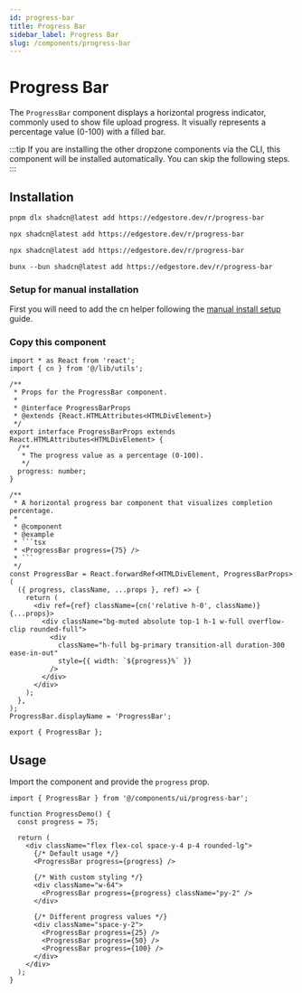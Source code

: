 ```yaml
---
id: progress-bar
title: Progress Bar
sidebar_label: Progress Bar
slug: /components/progress-bar
---
```



# Progress Bar

<div className="flex w-full flex-col items-center justify-center">
  <ProgressBarUsage />
</div>

The `ProgressBar` component displays a horizontal progress indicator, commonly used to show file upload progress. It visually represents a percentage value (0-100) with a filled bar.

:::tip
If you are installing the other dropzone components via the CLI, this component will be installed automatically. You can skip the following steps.
:::

## Installation

<Tabs>
<TabItem value="cli" label="CLI">

<Tabs>
<TabItem value="pnpm" label="pnpm">

```bash
pnpm dlx shadcn@latest add https://edgestore.dev/r/progress-bar
```

</TabItem>
<TabItem value="npm" label="npm">

```bash
npx shadcn@latest add https://edgestore.dev/r/progress-bar
```

</TabItem>
<TabItem value="yarn" label="yarn">

```bash
npx shadcn@latest add https://edgestore.dev/r/progress-bar
```

</TabItem>
<TabItem value="bun" label="bun">

```shell
bunx --bun shadcn@latest add https://edgestore.dev/r/progress-bar
```

</TabItem>
</Tabs>

</TabItem>
<TabItem value="manual" label="Manual">

### Setup for manual installation

First you will need to add the cn helper following the [manual install setup](/docs/components/manual-install) guide.

### Copy this component

<CollapsibleCode>

````tsx
import * as React from 'react';
import { cn } from '@/lib/utils';

/**
 * Props for the ProgressBar component.
 *
 * @interface ProgressBarProps
 * @extends {React.HTMLAttributes<HTMLDivElement>}
 */
export interface ProgressBarProps extends React.HTMLAttributes<HTMLDivElement> {
  /**
   * The progress value as a percentage (0-100).
   */
  progress: number;
}

/**
 * A horizontal progress bar component that visualizes completion percentage.
 *
 * @component
 * @example
 * ```tsx
 * <ProgressBar progress={75} />
 * ```
 */
const ProgressBar = React.forwardRef<HTMLDivElement, ProgressBarProps>(
  ({ progress, className, ...props }, ref) => {
    return (
      <div ref={ref} className={cn('relative h-0', className)} {...props}>
        <div className="bg-muted absolute top-1 h-1 w-full overflow-clip rounded-full">
          <div
            className="h-full bg-primary transition-all duration-300 ease-in-out"
            style={{ width: `${progress}%` }}
          />
        </div>
      </div>
    );
  },
);
ProgressBar.displayName = 'ProgressBar';

export { ProgressBar };
````

</CollapsibleCode>

</TabItem>
</Tabs>

## Usage

Import the component and provide the `progress` prop.

```tsx
import { ProgressBar } from '@/components/ui/progress-bar';

function ProgressDemo() {
  const progress = 75;

  return (
    <div className="flex flex-col space-y-4 p-4 rounded-lg">
      {/* Default usage */}
      <ProgressBar progress={progress} />

      {/* With custom styling */}
      <div className="w-64">
        <ProgressBar progress={progress} className="py-2" />
      </div>

      {/* Different progress values */}
      <div className="space-y-2">
        <ProgressBar progress={25} />
        <ProgressBar progress={50} />
        <ProgressBar progress={100} />
      </div>
    </div>
  );
}
```
